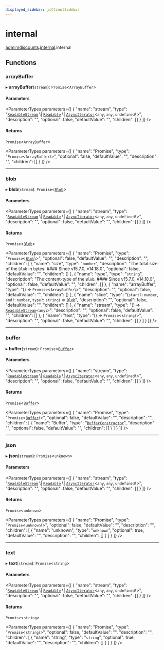 ```yaml
---
displayed_sidebar: jsClientSidebar
---
```



# internal

[admin/discounts](../../modules/admin_discounts.mdx).[internal](../../admin_discounts/modules/admin_discounts.internal.mdx).internal

## Functions

### arrayBuffer

▸ **arrayBuffer**(`stream`): `Promise`<`ArrayBuffer`\>

#### Parameters

<ParameterTypes parameters={[
  {
    "name": "stream",
    "type": "[`ReadableStream`](../interfaces/admin_discounts.internal.ReadableStream.mdx) \\| [`Readable`](../classes/admin_discounts.internal.Readable.mdx) \\| [`AsyncIterator`](../interfaces/admin_discounts.internal.AsyncIterator.mdx)<`any`, `any`, `undefined`\\>",
    "description": "",
    "optional": false,
    "defaultValue": "",
    "children": []
  }
]} />

#### Returns

`Promise`<`ArrayBuffer`\>

<ParameterTypes parameters={[
  {
    "name": "Promise",
    "type": "`Promise`<`ArrayBuffer`\\>",
    "optional": false,
    "defaultValue": "",
    "description": "",
    "children": []
  }
]} />

___

### blob

▸ **blob**(`stream`): `Promise`<[`Blob`](../classes/admin_discounts.internal.Blob.mdx)\>

#### Parameters

<ParameterTypes parameters={[
  {
    "name": "stream",
    "type": "[`ReadableStream`](../interfaces/admin_discounts.internal.ReadableStream.mdx) \\| [`Readable`](../classes/admin_discounts.internal.Readable.mdx) \\| [`AsyncIterator`](../interfaces/admin_discounts.internal.AsyncIterator.mdx)<`any`, `any`, `undefined`\\>",
    "description": "",
    "optional": false,
    "defaultValue": "",
    "children": []
  }
]} />

#### Returns

`Promise`<[`Blob`](../classes/admin_discounts.internal.Blob.mdx)\>

<ParameterTypes parameters={[
  {
    "name": "Promise",
    "type": "`Promise`<[`Blob`](../classes/admin_discounts.internal.Blob.mdx)\\>",
    "optional": false,
    "defaultValue": "",
    "description": "",
    "children": [
      {
        "name": "size",
        "type": "`number`",
        "description": "The total size of the `Blob` in bytes. #### Since v15.7.0, v14.18.0",
        "optional": false,
        "defaultValue": "",
        "children": []
      },
      {
        "name": "type",
        "type": "`string`",
        "description": "The content-type of the `Blob`. #### Since v15.7.0, v14.18.0",
        "optional": false,
        "defaultValue": "",
        "children": []
      },
      {
        "name": "arrayBuffer",
        "type": "() => `Promise`<`ArrayBuffer`\\>",
        "description": "",
        "optional": false,
        "defaultValue": "",
        "children": []
      },
      {
        "name": "slice",
        "type": "(`start?`: `number`, `end?`: `number`, `type?`: `string`) => [`Blob`](../classes/admin_discounts.internal.Blob.mdx)",
        "description": "",
        "optional": false,
        "defaultValue": "",
        "children": []
      },
      {
        "name": "stream",
        "type": "() => [`ReadableStream`](../../admin_discounts/modules/admin_discounts.internal.mdx#readablestream)<`any`\\>",
        "description": "",
        "optional": false,
        "defaultValue": "",
        "children": []
      },
      {
        "name": "text",
        "type": "() => `Promise`<`string`\\>",
        "description": "",
        "optional": false,
        "defaultValue": "",
        "children": []
      }
    ]
  }
]} />

___

### buffer

▸ **buffer**(`stream`): `Promise`<[`Buffer`](../../admin_discounts/modules/admin_discounts.internal.mdx#buffer)\>

#### Parameters

<ParameterTypes parameters={[
  {
    "name": "stream",
    "type": "[`ReadableStream`](../interfaces/admin_discounts.internal.ReadableStream.mdx) \\| [`Readable`](../classes/admin_discounts.internal.Readable.mdx) \\| [`AsyncIterator`](../interfaces/admin_discounts.internal.AsyncIterator.mdx)<`any`, `any`, `undefined`\\>",
    "description": "",
    "optional": false,
    "defaultValue": "",
    "children": []
  }
]} />

#### Returns

`Promise`<[`Buffer`](../../admin_discounts/modules/admin_discounts.internal.mdx#buffer)\>

<ParameterTypes parameters={[
  {
    "name": "Promise",
    "type": "`Promise`<[`Buffer`](../../admin_discounts/modules/admin_discounts.internal.mdx#buffer)\\>",
    "optional": false,
    "defaultValue": "",
    "description": "",
    "children": [
      {
        "name": "Buffer",
        "type": "[`BufferConstructor`](../interfaces/admin_discounts.internal.BufferConstructor.mdx)",
        "description": "",
        "optional": false,
        "defaultValue": "",
        "children": []
      }
    ]
  }
]} />

___

### json

▸ **json**(`stream`): `Promise`<`unknown`\>

#### Parameters

<ParameterTypes parameters={[
  {
    "name": "stream",
    "type": "[`ReadableStream`](../interfaces/admin_discounts.internal.ReadableStream.mdx) \\| [`Readable`](../classes/admin_discounts.internal.Readable.mdx) \\| [`AsyncIterator`](../interfaces/admin_discounts.internal.AsyncIterator.mdx)<`any`, `any`, `undefined`\\>",
    "description": "",
    "optional": false,
    "defaultValue": "",
    "children": []
  }
]} />

#### Returns

`Promise`<`unknown`\>

<ParameterTypes parameters={[
  {
    "name": "Promise",
    "type": "`Promise`<`unknown`\\>",
    "optional": false,
    "defaultValue": "",
    "description": "",
    "children": [
      {
        "name": "unknown",
        "type": "`unknown`",
        "optional": true,
        "defaultValue": "",
        "description": "",
        "children": []
      }
    ]
  }
]} />

___

### text

▸ **text**(`stream`): `Promise`<`string`\>

#### Parameters

<ParameterTypes parameters={[
  {
    "name": "stream",
    "type": "[`ReadableStream`](../interfaces/admin_discounts.internal.ReadableStream.mdx) \\| [`Readable`](../classes/admin_discounts.internal.Readable.mdx) \\| [`AsyncIterator`](../interfaces/admin_discounts.internal.AsyncIterator.mdx)<`any`, `any`, `undefined`\\>",
    "description": "",
    "optional": false,
    "defaultValue": "",
    "children": []
  }
]} />

#### Returns

`Promise`<`string`\>

<ParameterTypes parameters={[
  {
    "name": "Promise",
    "type": "`Promise`<`string`\\>",
    "optional": false,
    "defaultValue": "",
    "description": "",
    "children": [
      {
        "name": "string",
        "type": "`string`",
        "optional": true,
        "defaultValue": "",
        "description": "",
        "children": []
      }
    ]
  }
]} />

